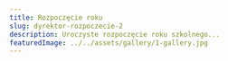 ---
title: Rozpoczęcie roku
slug: dyrektor-rozpoczecie-2
description: Uroczyste rozpoczęcie roku szkolnego...
featuredImage: ../../assets/gallery/1-gallery.jpg
---
